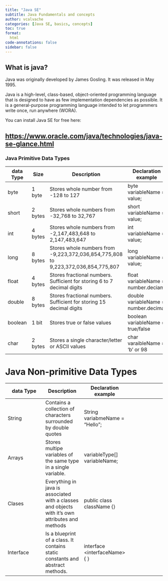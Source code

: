 ```yaml
---
title: "Java SE"
subtitle: Java Fundamentals and concepts
author: vcalvache
categories: [Java SE, basics, concepts]
toc: true
format:
  html
code-annotations: false
sidebar: false
---
```


## What is java?

Java was originally developed by James Gosling. It was released in May 1995.

Java is a high-level, class-based, object-oriented programming language that is designed to have as few implementation dependencies as possible. It is a general-purpose programming language intended to let programmers write once, run anywhere (WORA).

You can install Java SE for free here:

<a href="url">https://www.oracle.com/java/technologies/java-se-glance.html</a>
---


### Java Primitive Data Types

::: {.column-page-right}
| data Type  | Size | Description | Declaration example |
| -- | -- | -- | -- | -- |
| byte | 1 byte | Stores whole number from -128 to 127 | byte variableName = value; |
| short | 2 bytes | Stores whole numbers from -32,768 to 32,767 | short variableName = value; |
| int | 4 bytes | Stores whole numbers from -2,147,483,648 to 2,147,483,647 | int variableName = value; |
| long | 8 bytes | 	Stores whole numbers from -9,223,372,036,854,775,808 to 9,223,372,036,854,775,807 | long variableName = value;
| float | 4 bytes | 	Stores fractional numbers. Sufficient for storing 6 to 7 decimal digits | float variableName = number.deciaml |
| double | 8 bytes | Stores fractional numbers. Sufficient for storing 15 decimal digits | double variableName = number.decimal |
| boolean | 1 bit | Stores true or false values | boolean variableName = true/false |
| char | 2 bytes | 	Stores a single character/letter or ASCII values |  char varaibleName = 'b' or 98 |

:::

# Java Non-primitive Data Types

::: {.column-page-right}
| data Type | Description | Declaration example |
| -- | -- | -- | -- |
| String | Contains a collection of characters surrounded by double quotes  | String variabmeName = "Hello"; |
| Arrays | Stores multipe variables of the same type in a single variable.  | variableType[] variableName; |
| Clases | Everything in java is associated with a classes and objects with it's own attributes and methods  | public class className {} |
| Interface| Is a blueprint of a class. It contains static constants and abstract methods. | interface &lt;interfaceName>{ } |

:::
